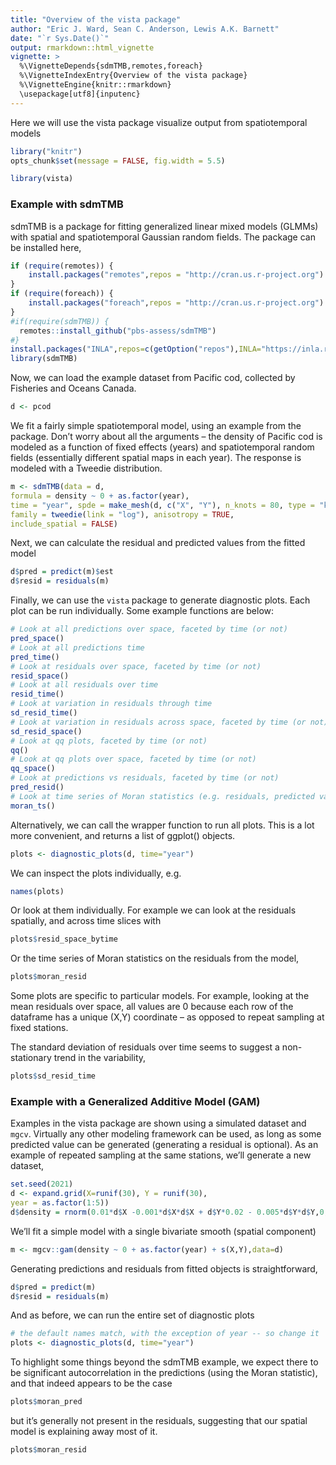```yaml
---
title: "Overview of the vista package"
author: "Eric J. Ward, Sean C. Anderson, Lewis A.K. Barnett"
date: "`r Sys.Date()`"
output: rmarkdown::html_vignette
vignette: >
  %\VignetteDepends{sdmTMB,remotes,foreach}
  %\VignetteIndexEntry{Overview of the vista package}
  %\VignetteEngine{knitr::rmarkdown}
  \usepackage[utf8]{inputenc}
---
```


Here we will use the vista package visualize output from spatiotemporal models

```r
library("knitr")
opts_chunk$set(message = FALSE, fig.width = 5.5)
```

```r
library(vista)
```

### Example with sdmTMB

sdmTMB is a package for fitting generalized linear mixed models (GLMMs) with spatial and spatiotemporal Gaussian random fields. The package can be installed here,

```r
if (require(remotes)) {
    install.packages("remotes",repos = "http://cran.us.r-project.org")
}
if (require(foreach)) {
    install.packages("foreach",repos = "http://cran.us.r-project.org")
}
#if(require(sdmTMB)) {
  remotes::install_github("pbs-assess/sdmTMB")
#}
install.packages("INLA",repos=c(getOption("repos"),INLA="https://inla.r-inla-download.org/R/stable"), dep=TRUE)
library(sdmTMB)
```

Now, we can load the example dataset from Pacific cod, collected by Fisheries and Oceans Canada.

```r
d <- pcod
```

We fit a fairly simple spatiotemporal model, using an example from the package. Don't worry about all the arguments -- the density of Pacific cod is modeled as a function of fixed effects (years) and spatiotemporal random fields (essentially different spatial maps in each year). The response is modeled with a Tweedie distribution.

```r
m <- sdmTMB(data = d,
formula = density ~ 0 + as.factor(year),
time = "year", spde = make_mesh(d, c("X", "Y"), n_knots = 80, type = "kmeans"),
family = tweedie(link = "log"), anisotropy = TRUE,
include_spatial = FALSE)
```

Next, we can calculate the residual and predicted values from the fitted model

```r
d$pred = predict(m)$est
d$resid = residuals(m)
```

Finally, we can use the `vista` package to generate diagnostic plots. Each plot can be run individually. Some example functions are below:

```r
# Look at all predictions over space, faceted by time (or not)
pred_space()
# Look at all predictions time
pred_time()
# Look at residuals over space, faceted by time (or not)
resid_space()
# Look at all residuals over time
resid_time()
# Look at variation in residuals through time
sd_resid_time()
# Look at variation in residuals across space, faceted by time (or not)
sd_resid_space()
# Look at qq plots, faceted by time (or not) 
qq()
# Look at qq plots over space, faceted by time (or not)
qq_space()
# Look at predictions vs residuals, faceted by time (or not)
pred_resid()
# Look at time series of Moran statistics (e.g. residuals, predicted values)
moran_ts()
```

Alternatively, we can call the wrapper function to run all plots. This is a lot more convenient, and returns a list of ggplot() objects. 

```r
plots <- diagnostic_plots(d, time="year")
```

We can inspect the plots individually, e.g. 
```r
names(plots)
```

Or look at them individually. For example we can look at the residuals spatially, and across time slices with
```r
plots$resid_space_bytime
```

Or the time series of Moran statistics on the residuals from the model,
```r
plots$moran_resid
```

Some plots are specific to particular models. For example, looking at the mean residuals over space, all values are 0 because each row of the dataframe has a unique (X,Y) coordinate -- as opposed to repeat sampling at fixed stations.

The standard deviation of residuals over time seems to suggest a non-stationary trend in the variability,

```r
plots$sd_resid_time
```


### Example with a Generalized Additive Model (GAM)

Examples in the vista package are shown using a simulated dataset and `mgcv`. Virtually any other modeling framework can be used, as long as some predicted value
can be generated (generating a residual is optional). As an example of repeated sampling at the same stations, we'll generate a new dataset,

```r
set.seed(2021)
d <- expand.grid(X=runif(30), Y = runif(30), 
year = as.factor(1:5))
d$density = rnorm(0.01*d$X -0.001*d$X*d$X + d$Y*0.02 - 0.005*d$Y*d$Y,0,0.1)
```

We'll fit a simple model with a single bivariate smooth (spatial component)
```r
m <- mgcv::gam(density ~ 0 + as.factor(year) + s(X,Y),data=d)
```

Generating predictions and residuals from fitted objects is straightforward,
```r
d$pred = predict(m)
d$resid = residuals(m)
```

And as before, we can run the entire set of diagnostic plots
```r
# the default names match, with the exception of year -- so change it
plots <- diagnostic_plots(d, time="year")
```

To highlight some things beyond the sdmTMB example, we expect there to be significant autocorrelation in the predictions (using the Moran statistic), and that indeed appears to be the case

```r
plots$moran_pred
```

but it's generally not present in the residuals, suggesting that our spatial model is explaining away most of it.

```r
plots$moran_resid
```


